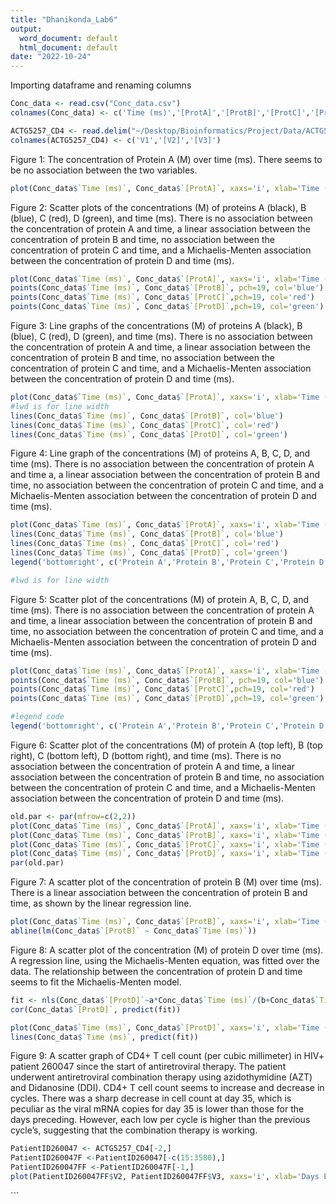 ```yaml
---
title: "Dhanikonda_Lab6"
output:
  word_document: default
  html_document: default
date: "2022-10-24"
---
```

Importing dataframe and renaming columns
```r
Conc_data <- read.csv("Conc_data.csv")
colnames(Conc_data) <- c('Time (ms)','[ProtA]','[ProtB]','[ProtC]','[ProtD]')

```

```r
ACTG5257_CD4 <- read.delim("~/Desktop/Bioinformatics/Project/Data/ACTG5257_CD4.txt", header=FALSE)
colnames(ACTG5257_CD4) <- c('V1','[V2]','[V3]')
```




Figure 1:  The concentration of Protein A (M) over time (ms). There seems to be no association between the two variables.

```r
plot(Conc_data$`Time (ms)`, Conc_data$`[ProtA]`, xaxs='i', xlab='Time (ms)', yaxs='i', ylab='Protein A Concentration (M)', main='', pch=19, col= 'black', cex.lab=1.5, cex.axis=1.5, cex.main=1.5, cex.sub=1.5, cex=1.5,xlim=c(0,120),ylim=c(0,1.5))

```


Figure 2: Scatter plots of the concentrations (M) of proteins A (black), B (blue), C (red), D (green), and time (ms). There is no association between the concentration of protein A and time, a linear association between the concentration of protein B and time, no association between the concentration of protein C and time, and a Michaelis-Menten association between the concentration of protein D and time (ms).

```r
plot(Conc_data$`Time (ms)`, Conc_data$`[ProtA]`, xaxs='i', xlab='Time (ms)', yaxs='i', ylab='Protein Concentration (M)', main='', pch=19, col= 'black', cex.lab=1.5, cex.axis=1.5, cex.main=1.5, cex.sub=1.5, cex=1.5, xlim=c(0,120),ylim=c(0,10))
points(Conc_data$`Time (ms)`, Conc_data$`[ProtB]`, pch=19, col='blue')
points(Conc_data$`Time (ms)`, Conc_data$`[ProtC]`,pch=19, col='red')
points(Conc_data$`Time (ms)`, Conc_data$`[ProtD]`,pch=19, col='green')
```



Figure 3: Line graphs of the concentrations (M) of proteins A (black),  B (blue),  C (red), D (green), and time (ms). There is no association between the concentration of protein A and time, a linear association between the concentration of protein B and time, no association between the concentration of protein C and time, and a Michaelis-Menten association between the concentration of protein D and time (ms). 


```r
plot(Conc_data$`Time (ms)`, Conc_data$`[ProtA]`, xaxs='i', xlab='Time (ms)', yaxs='i', ylab='Protein Concentration', main='', pch=19, col= 'black', cex.lab=1.5, cex.axis=1.5, cex.main=1.5, cex.sub=1.5, cex=1.5, xlim=c(0,120),ylim=c(0,10),type='l',lwd=1.3)
#lwd is for line width
lines(Conc_data$`Time (ms)`, Conc_data$`[ProtB]`, col='blue')
lines(Conc_data$`Time (ms)`, Conc_data$`[ProtC]`, col='red')
lines(Conc_data$`Time (ms)`, Conc_data$`[ProtD]`, col='green')
```




Figure 4: Line graph of the concentrations (M) of proteins A, B, C, D, and time (ms). There is no association between the concentration of protein A and time a, a linear association between the concentration of protein B and time, no association between the concentration of protein C and time, and a Michaelis-Menten association between the concentration of protein D and time (ms). 

```r
plot(Conc_data$`Time (ms)`, Conc_data$`[ProtA]`, xaxs='i', xlab='Time (ms)', yaxs='i', ylab='Protein Concentration (M)', main='', col= 'black', cex.lab=1.5, cex.axis=1.5, cex.main=1.5, cex.sub=1.5, cex=1.5, xlim=c(0,120),ylim=c(0,10),type='l',lwd=1.3)
lines(Conc_data$`Time (ms)`, Conc_data$`[ProtB]`, col='blue')
lines(Conc_data$`Time (ms)`, Conc_data$`[ProtC]`, col='red')
lines(Conc_data$`Time (ms)`, Conc_data$`[ProtD]`, col='green')
legend('bottomright', c('Protein A','Protein B','Protein C','Protein D'), lty=1, col=c('black', 'blue', 'red', 'green') )

#lwd is for line width
```


Figure 5: Scatter plot of the concentrations (M) of protein A, B, C, D, and time (ms). There is no association between the concentration of protein A and time, a linear association between the concentration of protein B and time, no association between the concentration of protein C and time, and a Michaelis-Menten association between the concentration of protein D and time (ms). 

```r
plot(Conc_data$`Time (ms)`, Conc_data$`[ProtA]`, xaxs='i', xlab='Time (ms)', yaxs='i', ylab='Protein Concentration', main='', pch=19, col= 'black', cex.lab=1.5, cex.axis=1.5, cex.main=1.5, cex.sub=1.5, cex=1.5, xlim=c(0,120),ylim=c(0,40))
points(Conc_data$`Time (ms)`, Conc_data$`[ProtB]`, pch=19, col='blue')
points(Conc_data$`Time (ms)`, Conc_data$`[ProtC]`,pch=19, col='red')
points(Conc_data$`Time (ms)`, Conc_data$`[ProtD]`,pch=19, col='green')

#legend code
legend('bottomright', c('Protein A','Protein B','Protein C','Protein D'), pch = 19, col=c('black', 'blue', 'red', 'green') )
```


Figure 6: Scatter plot of the concentrations (M) of protein A (top left), B (top right), C (bottom left), D (bottom right), and time (ms). There is no association between the concentration of protein A and time, a linear association between the concentration of protein B and time, no association between the concentration of protein C and time, and a Michaelis-Menten association between the concentration of protein D and time (ms). 

```r
old.par <- par(mfrow=c(2,2))
plot(Conc_data$`Time (ms)`, Conc_data$`[ProtA]`, xaxs='i', xlab='Time (ms)', yaxs='i', ylab='Protein A Concentration (M)', main='', pch=19, col= 'black', cex.lab=1.5, cex.axis=1.5, cex.main=1.5, cex.sub=1.5, cex=1.5, xlim=c(0,120),ylim=c(0,1.5))
plot(Conc_data$`Time (ms)`, Conc_data$`[ProtB]`, xaxs='i', xlab='Time (ms)', yaxs='i', ylab='Protein B Concentration (M)', main='', pch=19, col= 'black', cex.lab=1.5, cex.axis=1.5, cex.main=1.5, cex.sub=1.5, cex=1.5, xlim=c(0,120),ylim=c(0,100))
plot(Conc_data$`Time (ms)`, Conc_data$`[ProtC]`, xaxs='i', xlab='Time (ms)', yaxs='i', ylab='Protein C Concentration (M)', main='', pch=19, col= 'black', cex.lab=1.5, cex.axis=1.5, cex.main=1.5, cex.sub=1.5, cex=1.5, xlim=c(0,120),ylim=c(0,5))
plot(Conc_data$`Time (ms)`, Conc_data$`[ProtD]`, xaxs='i', xlab='Time (ms)', yaxs='i', ylab='Protein D Concentration (M)', main='', pch=19, col= 'black', cex.lab=1.5, cex.axis=1.5, cex.main=1.5, cex.sub=1.5, cex=1.5, xlim=c(0,120),ylim=c(0,2))
par(old.par)

```

Figure 7: A scatter plot of the concentration of protein B (M) over time (ms). There is a linear association between the concentration of protein B and time, as shown by the linear regression line. 

```r
plot(Conc_data$`Time (ms)`, Conc_data$`[ProtB]`, xaxs='i', xlab='Time (ms)', yaxs='i', ylab='Protein B Concentration', main='', pch=20, col= 'black', cex.lab=1.5, cex.axis=1.5, cex.main=1.5, cex.sub=1.5, cex=1.5,xlim=c(0,110),ylim=c(0,60),)
abline(lm(Conc_data$`[ProtB]` ~ Conc_data$`Time (ms)`))


```


Figure 8: A scatter plot of the concentration (M) of protein D over time (ms). A regression line, using the Michaelis-Menten equation, was fitted over the data. The relationship between the concentration of protein D and time seems to fit the Michaelis-Menten model. 
```r


fit <- nls(Conc_data$`[ProtD]`~a*Conc_data$`Time (ms)`/(b+Conc_data$`Time (ms)`), data=Conc_data, start= list(a=1,b=1))
cor(Conc_data$`[ProtD]`, predict(fit))

plot(Conc_data$`Time (ms)`, Conc_data$`[ProtD]`, xaxs='i', xlab='Time (ms)', yaxs='i', ylab='Protein D Concentration', main='', pch=20, col= 'black', cex.lab=1.5, cex.axis=1.5, cex.main=1.5, cex.sub=1, cex=1.5,xlim=c(0,110),ylim=c(0,1.5),)
lines(Conc_data$`Time (ms)`, predict(fit))


```

Figure 9: A scatter graph of CD4+ T cell count (per cubic millimeter) in HIV+ patient 260047 since the start of antiretroviral therapy. The patient underwent antiretroviral combination therapy using azidothymidine (AZT) and Didanosine (DDI). CD4+ T cell count seems to increase and decrease in cycles. There was a sharp decrease in cell count at day 35, which is peculiar as the viral mRNA copies for day 35 is lower than those for the days preceding. However, each low per cycle is higher than the previous cycle's, suggesting that the combination therapy is working. 

```r

PatientID260047 <- ACTG5257_CD4[-2,]  
PatientID260047F <-PatientID260047[-c(15:3580),]
PatientID260047FF <-PatientID260047F[-1,]
plot(PatientID260047FF$V2, PatientID260047FF$V3, xaxs='i', xlab='Days Elapsed', yaxs='i', ylab='CD4+ T cell count/cubic millimeter', main='', pch=19, col= 'black', cex.lab=1.5, cex.axis=1.5, cex.main=1.5, cex.sub=1.5, cex=1.5,xlim=c(0,230),ylim=c(0,300))

```



```

